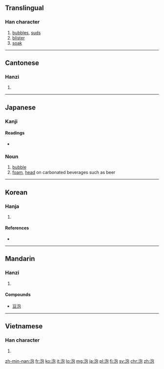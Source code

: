 ==Translingual==

===Han character===
{{Han char|rn=85|rad=水|as=05|sn=8|four=3711<sub>2</sub>|canj=水心口山 (EPRU)}}

# [[bubbles]], [[suds]]
# [[blister]]
# [[soak]]

----

==Cantonese==

===Hanzi===
{{yue-hanzi|jyut=|y=paau3, pou5}}

# {{defn|lang=yue|sort=水05}}

----

==Japanese==

===Kanji===
{{ja-kanji|grade=c|rs=水05}}

====Readings====
* {{ja-readings|on=[[ほう]] ([[hō]])|kun=[[あわ]] ([[awa]])}}

===Noun===
{{ja-noun|k|count=|hira=あわ|rom=awa}}

# [[bubble]]
# [[foam]], [[head]] on carbonated beverages such as beer

----

==Korean==

===Hanja===
{{ko-hanja|hangeul=포|eumhun=|rv=po|mr=p'o|y=pho}}

# {{defn|lang=ko|sort=水05}}

====References====
* {{Han ref|kx=0617.070|dkj=17307|dj=1012.050|hdz=31591.050|uh=6CE1|ud=27873|bh=AA77|bd=43639}}

----

==Mandarin==

===Hanzi===
{{cmn-hanzi|pin=[[pāo]] ([[pao1]]), [[páo]] ([[pao2]]), [[pào]] ([[pao4]])|wg=p'ao<sup>1</sup>, p'ao<sup>2</sup>, p'ao<sup>4</sup>}}

# {{defn|lang=cmn|sort=水05}}

====Compounds====
* [[豆泡]]

----

==Vietnamese==

===Han character===
{{vi-hantu|[[phao]], [[bàu]], [[bảo]], [[bào]], [[bầu]]|rs=水05}}

# {{defn|lang=vi|sort=水05}}

[[zh-min-nan:泡]]
[[fr:泡]]
[[ko:泡]]
[[it:泡]]
[[lo:泡]]
[[mg:泡]]
[[ja:泡]]
[[pl:泡]]
[[fi:泡]]
[[sv:泡]]
[[chr:泡]]
[[zh:泡]]